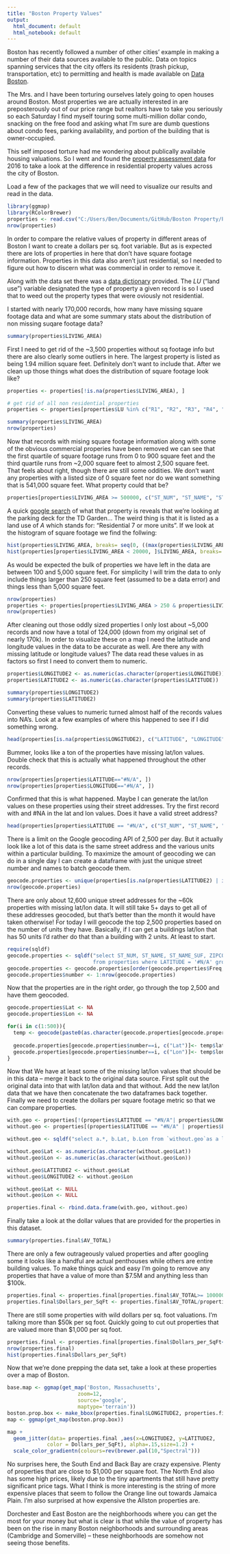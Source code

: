 ```yaml
---
title: "Boston Property Values"
output:
  html_document: default
  html_notebook: default
---
```


Boston has recently followed a number of other cities' example in making a number of their data sources available to the public. Data on topics spanning services that the city offers its residents (trash pickup, transportation, etc) to permitting and health is made available on [Data Boston](https://data.cityofboston.gov/).

The Mrs. and I have been torturing ourselves lately going to open houses around Boston. Most properties we are actually interested in are preposterously out of our price range but realtors have to take you seriously so each Saturday I find myself touring some multi-million dollar condo, snacking on the free food and asking what I'm sure are dumb questions about condo fees, parking availability, and portion of the building that is owner-occupied. 

This self imposed torture had me wondering about publically available housing valuations. So I went and found the [property assessment data](https://data.cityofboston.gov/Permitting/Property-Assessment-2016/i7w8-ure5) for 2016 to take a look at the difference in residential property values across the city of Boston.

Load a few of the packages that we will need to visualize our results and read in the data.
```r
library(ggmap)
library(RColorBrewer)
properties <- read.csv("C:/Users/Ben/Documents/GitHub/Boston Property/Property_Assessment_2016.csv")
nrow(properties)
```


In order to compare the relative values of property in different areas of Boston I want to create a dollars per sq. foot variable. But as is expected there are lots of properties in here that don't have square footage information. Properties in this data also aren't just residential, so I needed to figure out how to discern what was commercial in order to remove it.

Along with the data set there was a [data dictionary](https://data.cityofboston.gov/api/views/i7w8-ure5/files/b761b235-a98b-42cb-a7af-1f656b5c59f8?download=true&filename=Assessing%20Property%20Data%20Key.pdf) provided. The *LU* ("land use") variable designated the type of property a given record is so I used that to weed out the property types that were oviously not residential.

I started with nearly 170,000 records, how many have missing square footage data and what are some summary stats about the distribution of non missing suqare footage data?
```r
summary(properties$LIVING_AREA)
```

First I need to get rid of the ~3,500 properties without sq footage info but there are also clearly some outliers in here. The largest property is listed as being 1.94 million square feet. Definitely don't want to include that. After we clean up those things what does the distribution of square footage look like?

```r
properties <- properties[!is.na(properties$LIVING_AREA), ]

# get rid of all non residential properties
properties <- properties[properties$LU %in% c("R1", "R2", "R3", "R4", "A", "CD", "CC", "RC"), ] 

summary(properties$LIVING_AREA)
nrow(properties)
```


Now that records with mising square footage information along with some of the obvious commercial properies have been removed we can see that the first quartile of square footage runs from 0 to 900 square feet and the third quartile runs from ~2,000 square feet to almost 2,500 square feet. That feels about right, though there are still some oddities. We don't want any properties with a listed size of 0 square feet nor do we want something that is 541,000 square feet. What property could that be?

```r
properties[properties$LIVING_AREA >= 500000, c("ST_NUM", "ST_NAME", "ST_NAME_SUF", "UNIT_NUM", "ZIPCODE", "LU")]
```

A quick [google search](https://www.google.com/search?q=121+nashua+street+boston+ma&oq=121+nashua+street+&aqs=chrome.0.0l2j69i57.2513j0j7&sourceid=chrome&ie=UTF-8) of what that property is reveals that we're looking at the parking deck for the TD Garden... The weird thing is that it is listed as a land use of *A* which stands for: "Residential 7 or more units". If we look at the histogram of square footage we find the follwing:

```r
hist(properties$LIVING_AREA, breaks= seq(0, ((max(properties$LIVING_AREA)%/%100)+1)*100, 100))
hist(properties[properties$LIVING_AREA < 20000, ]$LIVING_AREA, breaks= seq(0, 20000, 100))
```

As would be expected the bulk of properties we have left in the data are between 100 and 5,000 square feet. For simplicity I will trim the data to only include things larger than 250 square feet (assumed to be a data error) and things less than 5,000 square feet. 

```r
nrow(properties)
properties <- properties[properties$LIVING_AREA > 250 & properties$LIVING_AREA <= 5000, ]
nrow(properties)
```

After cleaning out those oddly sized properties I only lost about ~5,000 records and now have a total of 124,000 (down from my original set of nearly 170k). In order to visualize these on a map I need the latitude and longitude values in the data to be accurate as well. Are there any with missing latitude or longitude values? The data read these values in as factors so first I need to convert them to numeric.

```r
properties$LONGITUDE2 <- as.numeric(as.character(properties$LONGITUDE))
properties$LATITUDE2 <- as.numeric(as.character(properties$LATITUDE))

summary(properties$LONGITUDE2)
summary(properties$LATITUDE2)
```


Converting these values to numeric turned almost half of the records values into NA's. Look at a few examples of where this happened to see if I did something wrong.

```r
head(properties[is.na(properties$LONGITUDE2), c("LATITUDE", "LONGITUDE", "LATITUDE2", "LONGITUDE2")])
```

Bummer, looks like a ton of the properties have missing lat/lon values. Double check that this is actually what happened throughout the other records.

```r
nrow(properties[properties$LATITUDE=="#N/A", ])
nrow(properties[properties$LONGITUDE=="#N/A", ])
```

Confirmed that this is what happened. Maybe I can generate the lat/lon values on these properties using their street addresses. Try the first record with and #NA in the lat and lon values. Does it have a valid street address?

```r
head(properties[properties$LATITUDE == "#N/A", c("ST_NUM", "ST_NAME", "ST_NAME_SUF", "UNIT_NUM", "ZIPCODE")])
```

There is a limit on the Google geocoding API of 2,500 per day. But it actually look like a lot of this data is the same street address and the various units within a particular building. To maximize the amount of geocoding we can do in a single day I can create a dataframe with just the unique street number and names to batch geocode them.

```r
geocode.properties <- unique(properties[is.na(properties$LATITUDE2) | is.na(properties$LONGITUDE), c("ST_NUM", "ST_NAME", "ST_NAME_SUF", "ZIPCODE")])
nrow(geocode.properties)
```

There are only about 12,600 unique street addresses for the ~60k properties with missing lat/lon data. It will still take 5+ days to get all of these addresses geocoded, but that's better than the month it would have taken otherwise! For today I will geocode the top 2,500 properties based on the number of units they have. Basically, if I can get a buildings lat/lon that has 50 units I'd rather do that than a building with 2 units. At least to start.

```r
require(sqldf)
geocode.properties <- sqldf("select ST_NUM, ST_NAME, ST_NAME_SUF, ZIPCODE, count(*) as Freq
                            from properties where LATITUDE = '#N/A' group by ST_NUM, ST_NAME, ST_NAME_SUF, ZIPCODE")
geocode.properties <- geocode.properties[order(geocode.properties$Freq, decreasing = TRUE), ]
geocode.properties$number <- 1:nrow(geocode.properties)
```


Now that the properties are in the right order, go through the top 2,500 and have them geocoded.

```r
geocode.properties$Lat <- NA
geocode.properties$Lon <- NA

for(i in c(1:500)){
  temp <- geocode(paste0(as.character(geocode.properties[geocode.properties$number ==i, c("ST_NUM")]), " ", as.character(geocode.properties[geocode.properties$number ==i, c("ST_NAME")]), " ", as.character(geocode.properties[geocode.properties$number ==i, c("ST_NAME_SUF")]), ", Boston, MA"), messaging = FALSE)
  
  geocode.properties[geocode.properties$number==i, c("Lat")]<- temp$lat
  geocode.properties[geocode.properties$number==i, c("Lon")]<- temp$lon
}
```


Now that We have at least some of the missing lat/lon values that should be in this data -- merge it back to the original data source. First split out the original data into that with lat/lon data and that without. Add the new lat/lon data that we have then concatenate the two dataframes back together. Finally we need to create the dollars per square footage metric so that we can compare properties.

```r
with.geo <- properties[!(properties$LATITUDE == "#N/A"| properties$LONGITUDE == "#N/A"), ]
without.geo <- properties[(properties$LATITUDE == "#N/A" | properties$LONGITUDE == "#N/A"), ]

without.geo <- sqldf("select a.*, b.Lat, b.Lon from `without.geo`as a left join `geocode.properties` as b on a.ST_NUM= b.ST_NUM and a.ST_NAME=b.ST_NAME and a.ST_NAME_SUF= b.ST_NAME_SUF and a.ZIPCODE=b.ZIPCODE")

without.geo$Lat <- as.numeric(as.character(without.geo$Lat))
without.geo$Lon <- as.numeric(as.character(without.geo$Lon))

without.geo$LATITUDE2 <- without.geo$Lat
without.geo$LONGITUDE2 <- without.geo$Lon

without.geo$Lat <- NULL
without.geo$Lon <- NULL

properties.final <- rbind.data.frame(with.geo, without.geo)
```


Finally take a look at the dollar values that are provided for the properties in this dataset.

```r
summary(properties.final$AV_TOTAL)
```

There are only a few outrageously valued properties and after googling some it looks like a handful are actual penthouses while others are entire building values. To make things quick and easy I'm going to remove any properties that have a value of more than $7.5M and anything less than $100k.

```r
properties.final <- properties.final[properties.final$AV_TOTAL>= 100000 & properties.final$AV_TOTAL<= 7500000, ]
properties.final$Dollars_per_SqFt <- properties.final$AV_TOTAL/properties.final$LIVING_AREA
```


There are still some properties with wild dollars per sq. foot valuations. I'm talking more than $50k per sq foot. Quickly going to cut out properties that are valued more than $1,000 per sq foot.

```r
properties.final <- properties.final[properties.final$Dollars_per_SqFt< 1000 & properties.final$Dollars_per_SqFt>=100, ]
nrow(properties.final)
hist(properties.final$Dollars_per_SqFt)
```

Now that we're done prepping the data set, take a look at these properties over a map of Boston.

```r
base.map <- ggmap(get_map('Boston, Massachusetts',
                       zoom=12,
                       source='google',
                       maptype='terrain'))
boston.prop.box <- make_bbox(properties.final$LONGITUDE2, properties.final$LATITUDE2, f = 0.01)
map <- ggmap(get_map(boston.prop.box))

map +  
  geom_jitter(data= properties.final ,aes(x=LONGITUDE2, y=LATITUDE2,
             color = Dollars_per_SqFt), alpha=.15,size=1.2) +
  scale_color_gradientn(colours=rev(brewer.pal(10,"Spectral")))
```



No surprises here, the South End and Back Bay are crazy expensive. Plenty of properties that are close to $1,000 per square foot. The North End also has some high prices, likely due to the tiny apartments that still have pretty significant price tags. What I think is more interesting is the string of more expensive places that seem to follow the Orange line out towards Jamaica Plain. I'm also surprised at how expensive the Allston properties are. 

Dorchester and East Boston are the neighborhoods where you can get the most for your money but what is clear is that while the value of property has been on the rise in many Boston neighborhoods and surrounding areas (Cambridge and Somerville) -- these neighborhoods are somehow not seeing those benefits.